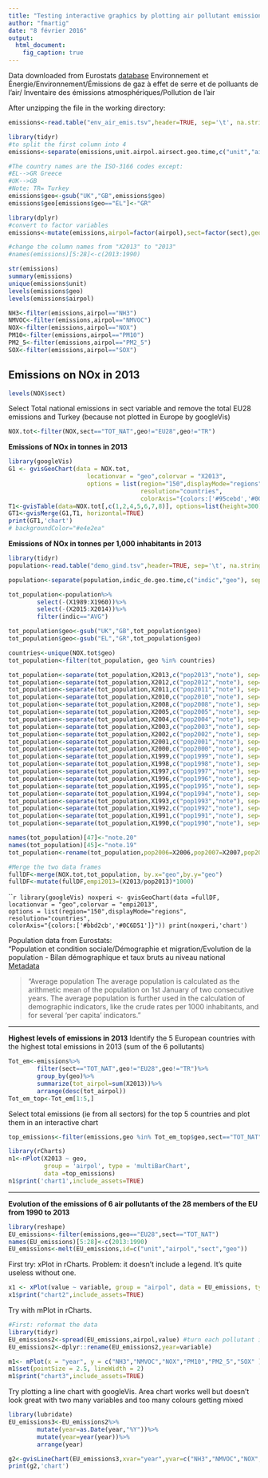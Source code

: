 ```yaml
---
title: "Testing interactive graphics by plotting air pollutant emissions in Europe"
author: "fmartig"
date: "8 février 2016"
output: 
  html_document:
    fig_caption: true
---
```


Data downloaded from Eurostats [database](http://ec.europa.eu/eurostat/data/database)
Environnement et Énergie/Environnement/Émissions de gaz à effet de serre et de polluants de l'air/ Inventaire des émissions atmosphériques/Pollution de l'air

After unzipping the file in the working directory:
```r
emissions<-read.table("env_air_emis.tsv",header=TRUE, sep='\t', na.strings=c("0 n",": z",": "))
```

```r
library(tidyr)
#to split the first column into 4
emissions<-separate(emissions,unit.airpol.airsect.geo.time,c("unit","airpol","sect","geo"), sep=",")
```

```r
#The country names are the ISO-3166 codes except: 
#EL-->GR Greece
#UK-->GB
#Note: TR= Turkey
emissions$geo<-gsub("UK","GB",emissions$geo)
emissions$geo[emissions$geo=="EL"]<-"GR"
```


```r
library(dplyr)
#convert to factor variables
emissions<-mutate(emissions,airpol=factor(airpol),sect=factor(sect),geo=factor(geo))

#change the column names from "X2013" to "2013"
#names(emissions)[5:28]<-c(2013:1990)
```

```r
str(emissions)
summary(emissions)
unique(emissions$unit)
levels(emissions$geo)
levels(emissions$airpol)
```

```r

NH3<-filter(emissions,airpol=="NH3")
NMVOC<-filter(emissions,airpol=="NMVOC")
NOX<-filter(emissions,airpol=="NOX")
PM10<-filter(emissions,airpol=="PM10")
PM2_5<-filter(emissions,airpol=="PM2_5")
SOX<-filter(emissions,airpol=="SOX")
```

## Emissions on NOx in 2013

```r
levels(NOX$sect)
```

Select Total national emissions in sect variable and remove the total EU28 emissions and Turkey (because not plotted in Europe by googleVis)
```r
NOX.tot<-filter(NOX,sect=="TOT_NAT",geo!="EU28",geo!="TR")
```

**Emissions of NOx in tonnes in 2013**  

```r
library(googleVis)
G1 <- gvisGeoChart(data = NOX.tot,
                      locationvar = "geo",colorvar = "X2013",
                      options = list(region="150",displayMode="regions",
                                     resolution="countries",
                                     colorAxis="{colors:['#95cebd','#0C6D51']}"))
T1<-gvisTable(data=NOX.tot[,c(1,2,4,5,6,7,8)], options=list(height=300))
GT1<-gvisMerge(G1,T1, horizontal=TRUE)
print(GT1,'chart')
# backgroundColor="#e4e2ea"
```

**Emissions of NOx in tonnes per 1,000 inhabitants in 2013**

```r
library(tidyr)
population<-read.table("demo_gind.tsv",header=TRUE, sep='\t', na.strings=c("0 n",": z",":"), stringsAsFactors=FALSE,strip.white=TRUE)

population<-separate(population,indic_de.geo.time,c("indic","geo"), sep=",")
```

```r
tot_population<-population%>%
        select(-(X1989:X1960))%>%
        select(-(X2015:X2014))%>%
        filter(indic=="AVG")

tot_population$geo<-gsub("UK","GB",tot_population$geo)
tot_population$geo<-gsub("EL","GR",tot_population$geo)

countries<-unique(NOX.tot$geo)
tot_population<-filter(tot_population, geo %in% countries)
```

```r
tot_population<-separate(tot_population,X2013,c("pop2013","note"), sep=" ", convert=TRUE, extra="drop")
tot_population<-separate(tot_population,X2012,c("pop2012","note"), sep=" ", convert=TRUE,extra="drop")
tot_population<-separate(tot_population,X2011,c("pop2011","note"), sep=" ", convert=TRUE,extra="drop")
tot_population<-separate(tot_population,X2010,c("pop2010","note"), sep=" ", convert=TRUE,extra="drop")
tot_population<-separate(tot_population,X2008,c("pop2008","note"), sep=" ", convert=TRUE,extra="drop")
tot_population<-separate(tot_population,X2005,c("pop2005","note"), sep=" ", convert=TRUE,extra="drop")
tot_population<-separate(tot_population,X2004,c("pop2004","note"), sep=" ", convert=TRUE,extra="drop")
tot_population<-separate(tot_population,X2003,c("pop2003","note"), sep=" ", convert=TRUE,extra="drop")
tot_population<-separate(tot_population,X2002,c("pop2002","note"), sep=" ", convert=TRUE,extra="drop")
tot_population<-separate(tot_population,X2001,c("pop2001","note"), sep=" ", convert=TRUE,extra="drop")
tot_population<-separate(tot_population,X2000,c("pop2000","note"), sep=" ", convert=TRUE,extra="drop")
tot_population<-separate(tot_population,X1999,c("pop1999","note"), sep=" ", convert=TRUE,extra="drop")
tot_population<-separate(tot_population,X1998,c("pop1998","note"), sep=" ", convert=TRUE,extra="drop")
tot_population<-separate(tot_population,X1997,c("pop1997","note"), sep=" ", convert=TRUE,extra="drop")
tot_population<-separate(tot_population,X1996,c("pop1996","note"), sep=" ", convert=TRUE,extra="drop")
tot_population<-separate(tot_population,X1995,c("pop1995","note"), sep=" ", convert=TRUE,extra="drop")
tot_population<-separate(tot_population,X1994,c("pop1994","note"), sep=" ", convert=TRUE,extra="drop")
tot_population<-separate(tot_population,X1993,c("pop1993","note"), sep=" ", convert=TRUE,extra="drop")
tot_population<-separate(tot_population,X1992,c("pop1992","note"), sep=" ", convert=TRUE,extra="drop")
tot_population<-separate(tot_population,X1991,c("pop1991","note"), sep=" ", convert=TRUE,extra="drop")
tot_population<-separate(tot_population,X1990,c("pop1990","note"), sep=" ", convert=TRUE,extra="drop")

names(tot_population)[47]<-"note.20"
names(tot_population)[45]<-"note.19"
tot_population<-rename(tot_population,pop2006=X2006,pop2007=X2007,pop2009=X2009)

```

```r
#Merge the two data frames
fullDF<-merge(NOX.tot,tot_population, by.x="geo",by.y="geo")
fullDF<-mutate(fullDF,empi2013=(X2013/pop2013)*1000)
```



`````r
library(googleVis)
noxperi <- gvisGeoChart(data =fullDF,
                      locationvar = "geo",colorvar = "empi2013",
                      options = list(region="150",displayMode="regions",
                                     resolution="countries",
                                     colorAxis="{colors:['#bbd2cb','#0C6D51']}"))
print(noxperi,'chart')
```

Population data from Eurostats:  
"Population et condition sociale/Démographie et migration/Evolution de la population - Bilan démographique et taux bruts au niveau national  
[Metadata](http://ec.europa.eu/eurostat/cache/metadata/fr/demo_gind_esms.htm)  

>"Average population
The average population is calculated as the arithmetic mean of the population on 1st January of two consecutive years. The average population is further used in the calculation of demographic indicators, like the crude rates per 1000 inhabitants, and for several 'per capita' indicators."

***

**Highest levels of emissions in 2013** 
Identify the 5 European countries with the highest total emissions in 2013 (sum of the 6 pollutants)

```r
Tot_em<-emissions%>%
        filter(sect=="TOT_NAT",geo!="EU28",geo!="TR")%>%
        group_by(geo)%>%
        summarize(tot_airpol=sum(X2013))%>%
        arrange(desc(tot_airpol))
Tot_em_top<-Tot_em[1:5,]
```

Select total emissions (ie from all sectors) for the top 5 countries and plot them in an interactive chart

```r
top_emissions<-filter(emissions,geo %in% Tot_em_top$geo,sect=="TOT_NAT")
```

```r
library(rCharts)
n1<-nPlot(X2013 ~ geo, 
          group = 'airpol', type = 'multiBarChart', 
          data =top_emissions)
n1$print('chart1',include_assets=TRUE)
```

***

**Evolution of the emissions of 6 air pollutants of the 28 members of the EU from 1990 to 2013**

```r
library(reshape)
EU_emissions<-filter(emissions,geo=="EU28",sect=="TOT_NAT")
names(EU_emissions)[5:28]<-c(2013:1990)
EU_emissions<-melt(EU_emissions,id=c("unit","airpol","sect","geo"))
```

First try: xPlot in rCharts. Problem: it doesn't include a legend. It's quite useless without one. 

```r

x1 <- xPlot(value ~ variable, group = "airpol", data = EU_emissions, type = "line-dotted")
x1$print("chart2",include_assets=TRUE)
```


Try with mPlot in rCharts.
```r
#First: reformat the data
library(tidyr)
EU_emissions2<-spread(EU_emissions,airpol,value) #turn each pollutant into a variable
EU_emissions2<-dplyr::rename(EU_emissions2,year=variable)
```

```r
m1<- mPlot(x = "year", y = c("NH3","NMVOC","NOX","PM10","PM2_5","SOX" ), type = "Line", data = EU_emissions2)
m1$set(pointSize = 2.5, lineWidth = 2)
m1$print("chart3",include_assets=TRUE)
```

Try plotting a line chart with googleVis. Area chart works well but doesn't look great with two many variables and too many colours getting mixed

```r
library(lubridate)
EU_emissions3<-EU_emissions2%>%
        mutate(year=as.Date(year,"%Y"))%>%
        mutate(year=year(year))%>%
        arrange(year)

g2<-gvisLineChart(EU_emissions3,xvar="year",yvar=c("NH3","NMVOC","NOX","PM10","PM2_5","SOX" ),options=list(width=900, height=500,title="Emissions of air pollutants from the EU-28",titleTextStyle="{fontSize:20}", vAxis="{title:'Emissions (tonnes)'}"))
print(g2,'chart')
```
